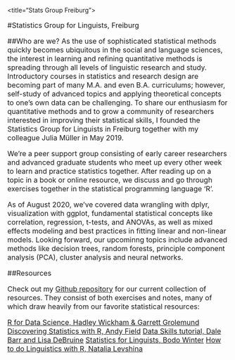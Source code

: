 <title="Stats Group Freiburg"><font size = 3>

#Statistics Group for Linguists, Freiburg

##Who are we?
As the use of sophisticated statistical methods quickly becomes ubiquitous in the social and language sciences, the interest in learning and refining quantitative methods is spreading through all levels of linguistic research and study. Introductory courses in statistics and research design are becoming part of many M.A. and even B.A. curriculums; however, self-study of advanced topics and applying theoretical concepts to one’s own data can be challenging. To share our enthusiasm for quantitative methods and to grow a community of researchers interested in improving their statistical skills, I founded the Statistics Group for Linguists in Freiburg together with my colleague Julia Müller in May 2019.

We're a peer support group consisting of early career researchers and advanced graduate students who meet up every other week to learn and practice statistics together. After reading up on a topic in a book or online resource, we discuss and go through exercises together in the statistical programming language ‘R’. 

As of August 2020, we’ve covered data wrangling with dplyr, visualization with ggplot, fundamental statistical concepts like correlation, regression, t-tests, and ANOVAs, as well as mixed effects modeling and best practices in fitting linear and non-linear models. Looking forward, our upcominng topics include advanced methods like decision trees, random forests, principle component analysis (PCA), cluster analysis and neural networks. 

##Resources

Check out my [Github repository](https://github.com/kyla-mcconnell/R_stats) for our current collection of resources. They consist of both exercises and notes, many of which draw heavily from our favorite statistical resources:

[R for Data Science, Hadley Wickham & Garrett Grolemund](https://r4ds.had.co.nz)
[Discovering Statistics with R, Andy Field](https://www.amazon.com/Discovering-Statistics-Using-Andy-Field/dp/1446200469/ref=sr_1_1?crid=CKZWXG1OAWRX&keywords=discovering+statistics+using+r&qid=1574011921&sprefix=discovering+stat%2Caps%2C230&sr=8-1)
[Data Skills tutorial, Dale Barr and Lisa DeBruine](https://gupsych.github.io/data_skills/01_intro.html)
[Statistics for Linguists, Bodo Winter](https://www.crcpress.com/Statistics-for-Linguists-An-Introduction-Using-R/Winter/p/book/9781138056091)
[How to do Linguistics with R, Natalia Levshina](https://benjamins.com/sites/z.195/)

</font>